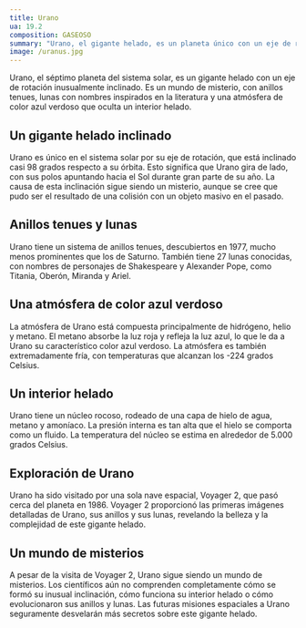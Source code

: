 ```yaml
---
title: Urano
ua: 19.2
composition: GASEOSO
summary: "Urano, el gigante helado, es un planeta único con un eje de rotación inclinado, anillos tenues y lunas con nombres de personajes de Shakespeare y Alexander Pope."
image: /uranus.jpg
---
```


Urano, el séptimo planeta del sistema solar, es un gigante helado con un eje de rotación inusualmente inclinado. Es un mundo de misterio, con anillos tenues, lunas con nombres inspirados en la literatura y una atmósfera de color azul verdoso que oculta un interior helado.

## Un gigante helado inclinado

Urano es único en el sistema solar por su eje de rotación, que está inclinado casi 98 grados respecto a su órbita. Esto significa que Urano gira de lado, con sus polos apuntando hacia el Sol durante gran parte de su año. La causa de esta inclinación sigue siendo un misterio, aunque se cree que pudo ser el resultado de una colisión con un objeto masivo en el pasado.

## Anillos tenues y lunas

Urano tiene un sistema de anillos tenues, descubiertos en 1977, mucho menos prominentes que los de Saturno. También tiene 27 lunas conocidas, con nombres de personajes de Shakespeare y Alexander Pope, como Titania, Oberón, Miranda y Ariel.

## Una atmósfera de color azul verdoso

La atmósfera de Urano está compuesta principalmente de hidrógeno, helio y metano. El metano absorbe la luz roja y refleja la luz azul, lo que le da a Urano su característico color azul verdoso. La atmósfera es también extremadamente fría, con temperaturas que alcanzan los -224 grados Celsius.

## Un interior helado

Urano tiene un núcleo rocoso, rodeado de una capa de hielo de agua, metano y amoníaco. La presión interna es tan alta que el hielo se comporta como un fluido. La temperatura del núcleo se estima en alrededor de 5.000 grados Celsius.

## Exploración de Urano

Urano ha sido visitado por una sola nave espacial, Voyager 2, que pasó cerca del planeta en 1986. Voyager 2 proporcionó las primeras imágenes detalladas de Urano, sus anillos y sus lunas, revelando la belleza y la complejidad de este gigante helado.

## Un mundo de misterios

A pesar de la visita de Voyager 2, Urano sigue siendo un mundo de misterios. Los científicos aún no comprenden completamente cómo se formó su inusual inclinación, cómo funciona su interior helado o cómo evolucionaron sus anillos y lunas. Las futuras misiones espaciales a Urano seguramente desvelarán más secretos sobre este gigante helado.
